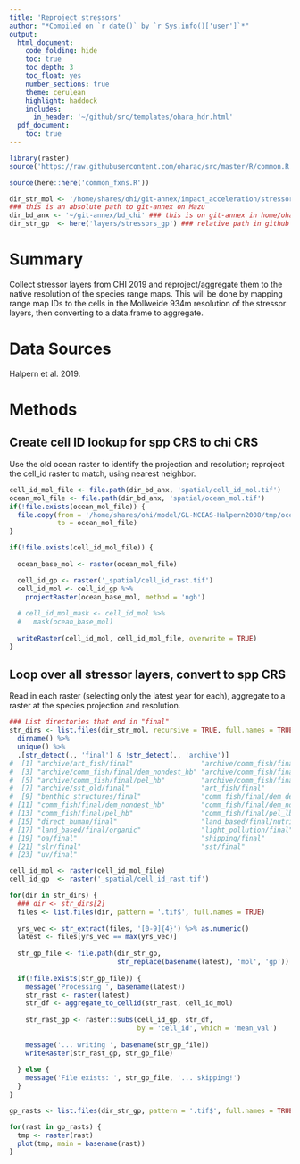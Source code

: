 ```yaml
---
title: 'Reproject stressors'
author: "*Compiled on `r date()` by `r Sys.info()['user']`*"
output: 
  html_document:
    code_folding: hide
    toc: true
    toc_depth: 3
    toc_float: yes
    number_sections: true
    theme: cerulean
    highlight: haddock
    includes: 
      in_header: '~/github/src/templates/ohara_hdr.html'
  pdf_document:
    toc: true
---
```


``` r

library(raster)
source('https://raw.githubusercontent.com/oharac/src/master/R/common.R')

source(here::here('common_fxns.R'))

dir_str_mol <- '/home/shares/ohi/git-annex/impact_acceleration/stressors'
### this is an absolute path to git-annex on Mazu
dir_bd_anx <- '~/git-annex/bd_chi' ### this is on git-annex in home/ohara
dir_str_gp  <- here('layers/stressors_gp') ### relative path in github

```

# Summary

Collect stressor layers from CHI 2019 and reproject/aggregate them to the native resolution of the species range maps.  This will be done by mapping range map IDs to the cells in the Mollweide 934m resolution of the stressor layers, then converting to a data.frame to aggregate.

# Data Sources

Halpern et al. 2019.

# Methods

## Create cell ID lookup for spp CRS to chi CRS

Use the old ocean raster to identify the projection and resolution; reproject the cell_id raster to match, using nearest neighbor.

```r

cell_id_mol_file <- file.path(dir_bd_anx, 'spatial/cell_id_mol.tif')
ocean_mol_file <- file.path(dir_bd_anx, 'spatial/ocean_mol.tif')
if(!file.exists(ocean_mol_file)) {
  file.copy(from = '/home/shares/ohi/model/GL-NCEAS-Halpern2008/tmp/ocean.tif',
            to = ocean_mol_file)
}

if(!file.exists(cell_id_mol_file)) {
  
  ocean_base_mol <- raster(ocean_mol_file)

  cell_id_gp <- raster('_spatial/cell_id_rast.tif')
  cell_id_mol <- cell_id_gp %>% 
    projectRaster(ocean_base_mol, method = 'ngb')
  
  # cell_id_mol_mask <- cell_id_mol %>%
  #   mask(ocean_base_mol)
  
  writeRaster(cell_id_mol, cell_id_mol_file, overwrite = TRUE)
}

```

## Loop over all stressor layers, convert to spp CRS

Read in each raster (selecting only the latest year for each), aggregate to a raster at the species projection and resolution.

```r
### List directories that end in "final"
str_dirs <- list.files(dir_str_mol, recursive = TRUE, full.names = TRUE) %>%
  dirname() %>%
  unique() %>%
  .[str_detect(., 'final') & !str_detect(., 'archive')]
#  [1] "archive/art_fish/final"                 "archive/comm_fish/final/dem_dest"      
#  [3] "archive/comm_fish/final/dem_nondest_hb" "archive/comm_fish/final/dem_nondest_lb"
#  [5] "archive/comm_fish/final/pel_hb"         "archive/comm_fish/final/pel_lb"        
#  [7] "archive/sst_old/final"                  "art_fish/final"                        
#  [9] "benthic_structures/final"               "comm_fish/final/dem_dest"              
# [11] "comm_fish/final/dem_nondest_hb"         "comm_fish/final/dem_nondest_lb"        
# [13] "comm_fish/final/pel_hb"                 "comm_fish/final/pel_lb"                
# [15] "direct_human/final"                     "land_based/final/nutrient"             
# [17] "land_based/final/organic"               "light_pollution/final"                 
# [19] "oa/final"                               "shipping/final"                        
# [21] "slr/final"                              "sst/final"                             
# [23] "uv/final" 

cell_id_mol <- raster(cell_id_mol_file)
cell_id_gp  <- raster('_spatial/cell_id_rast.tif')

for(dir in str_dirs) {
  ### dir <- str_dirs[2]
  files <- list.files(dir, pattern = '.tif$', full.names = TRUE)
  
  yrs_vec <- str_extract(files, '[0-9]{4}') %>% as.numeric()
  latest <- files[yrs_vec == max(yrs_vec)]
  
  str_gp_file <- file.path(dir_str_gp, 
                           str_replace(basename(latest), 'mol', 'gp'))
  
  if(!file.exists(str_gp_file)) {
    message('Processing ', basename(latest))
    str_rast <- raster(latest)
    str_df <- aggregate_to_cellid(str_rast, cell_id_mol)
    
    str_rast_gp <- raster::subs(cell_id_gp, str_df, 
                                by = 'cell_id', which = 'mean_val')
    
    message('... writing ', basename(str_gp_file))
    writeRaster(str_rast_gp, str_gp_file)
    
  } else {
    message('File exists: ', str_gp_file, '... skipping!')
  }
}
```

```r
gp_rasts <- list.files(dir_str_gp, pattern = '.tif$', full.names = TRUE)

for(rast in gp_rasts) {
  tmp <- raster(rast)
  plot(tmp, main = basename(rast))
}
```


